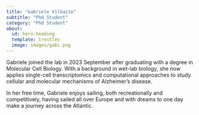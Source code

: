 ```yaml
---
title: "Gabriele Vilkaite"
subtitle: "Phd Student"
category: "Phd Student"
about:
  id: hero-heading
  template: trestles
  image: images/gabi.png
---
```


:::{#hero-heading}

Gabriele joined the lab in 2023 September after graduating with a degree in Molecular Cell Biology. With a background in wet-lab biology, she now applies single-cell transcriptomics and computational approaches to study cellular and molecular mechanisms of Alzheimer’s disease.

In her free time, Gabriele enjoys sailing, both recreationally and competitively, having sailed all over Europe and with dreams to one day make a journey across the Atlantic.


:::

